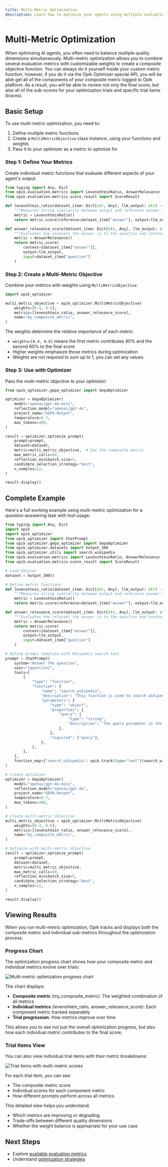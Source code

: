 ```yaml
---
title: Multi-Metric Optimization
description: Learn how to optimize your agents using multiple evaluation metrics simultaneously with composite objectives.
---
```


# Multi-Metric Optimization

When optimizing AI agents, you often need to balance multiple quality dimensions simultaneously. Multi-metric optimization allows you to combine several evaluation metrics with customizable weights to create a composite objective function.
You can always do it yourself inside your custom metric function, however, if you do it via the Opik Optimizer special API, you
will be able get all of the components of your composite metric logged to Opik platform. As a result, you will be able
to review not only the final score, but also all of the sub-scores for your optimization trials and specific trial items (traces).

## Basic Setup

To use multi-metric optimization, you need to:

1. Define multiple metric functions
2. Create a `MultiMetricObjective` class instance, using your functions and weights
3. Pass it to your optimizer as a metric to optimize for

### Step 1: Define Your Metrics

Create individual metric functions that evaluate different aspects of your agent's output:

```python
from typing import Any, Dict
from opik.evaluation.metrics import LevenshteinRatio, AnswerRelevance
from opik.evaluation.metrics.score_result import ScoreResult

def levenshtein_ratio(dataset_item: Dict[str, Any], llm_output: str) -> ScoreResult:
    """Measures string similarity between output and reference answer."""
    metric = LevenshteinRatio()
    return metric.score(reference=dataset_item["answer"], output=llm_output)

def answer_relevance_score(dataset_item: Dict[str, Any], llm_output: str) -> ScoreResult:
    """Evaluates how relevant the answer is to the question and context."""
    metric = AnswerRelevance()
    return metric.score(
        context=[dataset_item["answer"]], 
        output=llm_output, 
        input=dataset_item["question"]
    )
```

### Step 2: Create a Multi-Metric Objective

Combine your metrics with weights using `MultiMetricObjective`:

```python
import opik_optimizer

multi_metric_objective = opik_optimizer.MultiMetricObjective(
    weights=[0.4, 0.6],
    metrics=[levenshtein_ratio, answer_relevance_score],
    name="my_composite_metric",
)
```

The weights determine the relative importance of each metric:
- `weights=[0.4, 0.6]` means the first metric contributes 40% and the second 60% to the final score
- Higher weights emphasize those metrics during optimization
- Weights are not required to sum up to 1, you can set any values.

### Step 3: Use with Optimizer

Pass the multi-metric objective to your optimizer:

```python
from opik_optimizer.gepa_optimizer import GepaOptimizer

optimizer = GepaOptimizer(
    model="openai/gpt-4o-mini",
    reflection_model="openai/gpt-4o",
    project_name="GEPA-Hotpot",
    temperature=0.7,
    max_tokens=400,
)

result = optimizer.optimize_prompt(
    prompt=prompt,
    dataset=dataset,
    metric=multi_metric_objective,  # Use the composite metric
    max_metric_calls=60,
    reflection_minibatch_size=5,
    candidate_selection_strategy="best",
    n_samples=12,
)

result.display()
```

## Complete Example

Here's a full working example using multi-metric optimization for a question-answering task with tool usage:

```python
from typing import Any, Dict
import opik
import opik_optimizer
from opik_optimizer import ChatPrompt
from opik_optimizer.gepa_optimizer import GepaOptimizer
from opik_optimizer.datasets import hotpot_300
from opik_optimizer.utils import search_wikipedia
from opik.evaluation.metrics import LevenshteinRatio, AnswerRelevance
from opik.evaluation.metrics.score_result import ScoreResult

# Load dataset
dataset = hotpot_300()

# Define metric functions
def levenshtein_ratio(dataset_item: Dict[str, Any], llm_output: str) -> ScoreResult:
    """Measures string similarity between output and reference answer."""
    metric = LevenshteinRatio()
    return metric.score(reference=dataset_item["answer"], output=llm_output)

def answer_relevance_score(dataset_item: Dict[str, Any], llm_output: str) -> ScoreResult:
    """Evaluates how relevant the answer is to the question and context."""
    metric = AnswerRelevance()
    return metric.score(
        context=[dataset_item["answer"]], 
        output=llm_output, 
        input=dataset_item["question"]
    )

# Define prompt template with Wikipedia search tool
prompt = ChatPrompt(
    system="Answer the question",
    user="{question}",
    tools=[
        {
            "type": "function",
            "function": {
                "name": "search_wikipedia",
                "description": "This function is used to search wikipedia abstracts.",
                "parameters": {
                    "type": "object",
                    "properties": {
                        "query": {
                            "type": "string",
                            "description": "The query parameter is the term or phrase to search for.",
                        },
                    },
                    "required": ["query"],
                },
            },
        },
    ],
    function_map={"search_wikipedia": opik.track(type="tool")(search_wikipedia)},
)

# Create optimizer
optimizer = GepaOptimizer(
    model="openai/gpt-4o-mini",
    reflection_model="openai/gpt-4o",
    project_name="GEPA-Hotpot",
    temperature=0.7,
    max_tokens=400,
)

# Create multi-metric objective
multi_metric_objective = opik_optimizer.MultiMetricObjective(
    weights=[0.4, 0.6],
    metrics=[levenshtein_ratio, answer_relevance_score],
    name="my_composite_metric",
)

# Optimize with multi-metric objective
result = optimizer.optimize_prompt(
    prompt=prompt,
    dataset=dataset,
    metric=multi_metric_objective,
    max_metric_calls=60,
    reflection_minibatch_size=5,
    candidate_selection_strategy="best",
    n_samples=12,
)

result.display()
```

## Viewing Results

When you run multi-metric optimization, Opik tracks and displays both the composite metric and individual sub-metrics throughout the optimization process.

### Progress Chart

The optimization progress chart shows how your composite metric and individual metrics evolve over trials:

![Multi-metric optimization progress chart](/img/agent_optimization/multi_metric_optimization/progress_chart.png)

The chart displays:
- **Composite metric** (my_composite_metric): The weighted combination of all metrics
- **Individual metrics** (levenshtein_ratio, answer_relevance_score): Each component metric tracked separately
- **Trial progression**: How metrics improve over time

This allows you to see not just the overall optimization progress, but also how each individual metric contributes to the final score.

### Trial Items View

You can also view individual trial items with their metric breakdowns:

![Trial items with multi-metric scores](/img/agent_optimization/multi_metric_optimization/trial_items.png)

For each trial item, you can see:
- The composite metric score
- Individual scores for each component metric
- How different prompts perform across all metrics

This detailed view helps you understand:
- Which metrics are improving or degrading
- Trade-offs between different quality dimensions
- Whether the weight balance is appropriate for your use case

## Next Steps

- Explore [available evaluation metrics](/docs/opik/evaluation/metrics)
- Understand [optimization strategies](/docs/opik/agent_optimization/overview)

